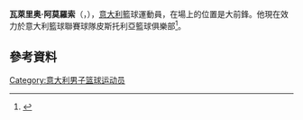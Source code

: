 '''瓦萊里奥·阿莫羅索'''（{{lang-it|'''Valerio Amoroso'''}}，{{bd|1980年|9月26日}}），[[意大利|意大利]]籃球運動員，在場上的位置是大前鋒。他現在效力於意大利籃球聯賽球隊皮斯托利亞籃球俱樂部<ref>{{Cite web |url=http://www.sportando.com/en/italy/serie-a/146087/giorgiotesi-group-pistoia-lands-valerio-amoroso.html |title=GiorgioTesi Group Pistoia lands Valerio Amoroso |access-date=2015-07-18 |archive-date=2016-03-04 |archive-url=https://web.archive.org/web/20160304205108/http://www.sportando.com/en/italy/serie-a/146087/giorgiotesi-group-pistoia-lands-valerio-amoroso.html |dead-url=no }}</ref>。

== 參考資料 ==
{{Reflist}}

{{Authority control}}
{{DEFAULTSORT:Amoroso, Valerio}}
[[Category:意大利男子篮球运动员|Category:意大利男子篮球运动员]]